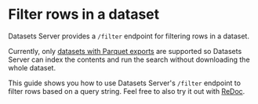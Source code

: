 # Filter rows in a dataset

Datasets Server provides a `/filter` endpoint for filtering rows in a dataset.

<Tip warning={true}>
  Currently, only <a href="./parquet">datasets with Parquet exports</a>
  are supported so Datasets Server can index the contents and run the search without
  downloading the whole dataset.
</Tip>

This guide shows you how to use Datasets Server's `/filter` endpoint to filter rows based on a query string.
Feel free to also try it out with [ReDoc](https://redocly.github.io/redoc/?url=https://datasets-server.huggingface.co/openapi.json#operation/filterRows).
